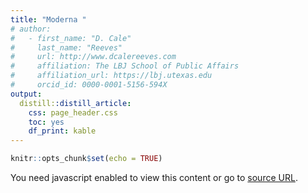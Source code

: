 ```yaml
---
title: "Moderna "
# author:
#   - first_name: "D. Cale"
#     last_name: "Reeves"
#     url: http://www.dcalereeves.com
#     affiliation: The LBJ School of Public Affairs
#     affiliation_url: https://lbj.utexas.edu
#     orcid_id: 0000-0001-5156-594X
output: 
  distill::distill_article: 
    css: page_header.css
    toc: yes
    df_print: kable
---
```


```r
knitr::opts_chunk$set(echo = TRUE)
```

:::{class="l-page"}
```{=html} 
<!-- Markup for HTML (Moderna COVID-19 Vaccine: Information about the Moderna COVID-19 Vaccine and how to store, handle, and administer it.  ) --><script src='//tools.cdc.gov/TemplatePackage/contrib/widgets/tp-widget-external-loader.js' ></script><noscript>You need javascript enabled to view this content or go to <a href='//tools.cdc.gov/api/v2/resources/media/415239/noscript'>source URL</a>.</noscript>
<div class='rid_bce7e41f_415239' data-apiroot='//tools.cdc.gov/api' data-mediatype='html' data-mediaid='415239' data-stripscripts='true' data-stripanchors='false' data-stripimages='false' data-stripcomments='true' data-stripstyles='true' data-cssclasses='syndicate,!no-syndicate' data-ids='' data-xpath='' data-oe='utf-8' data-of='xhtml' data-ns='cdc' data-postprocess='' data-nw='true' data-iframe='true' data-cdc-widget='syndicationIframe' data-apiembedsrc='//tools.cdc.gov/api/embed/html/js/embed-2.0.3.js' data-iframeembedsrc='//tools.cdc.gov/TemplatePackage/contrib/widgets/tp-widget-external-loader.js'></div>
```
:::